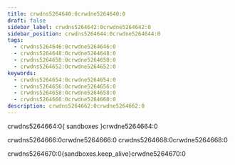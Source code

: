 ```yaml
---
title: crwdns5264640:0crwdne5264640:0
draft: false
sidebar_label: crwdns5264642:0crwdne5264642:0
sidebar_position: crwdns5264644:0crwdne5264644:0
tags:
  - crwdns5264646:0crwdne5264646:0
  - crwdns5264648:0crwdne5264648:0
  - crwdns5264650:0crwdne5264650:0
  - crwdns5264652:0crwdne5264652:0
keywords:
  - crwdns5264654:0crwdne5264654:0
  - crwdns5264656:0crwdne5264656:0
  - crwdns5264658:0crwdne5264658:0
  - crwdns5264660:0crwdne5264660:0
description: crwdns5264662:0crwdne5264662:0
---
```


crwdns5264664:0{ sandboxes }crwdne5264664:0

crwdns5264666:0crwdne5264666:0 crwdns5264668:0crwdne5264668:0

crwdns5264670:0{sandboxes.keep_alive}crwdne5264670:0
